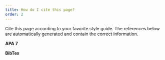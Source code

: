 ```yaml
---
title: How do I cite this page?
order: 2
---
```


Cite this page according to your favorite style guide. The references below are automatically generated and contain the correct information.

**APA 7**
<ApaReference version={version} lastUpdated={lastUpdated}/>

**BibTex**
<BibTex version={version} lastUpdated={lastUpdated}/>


